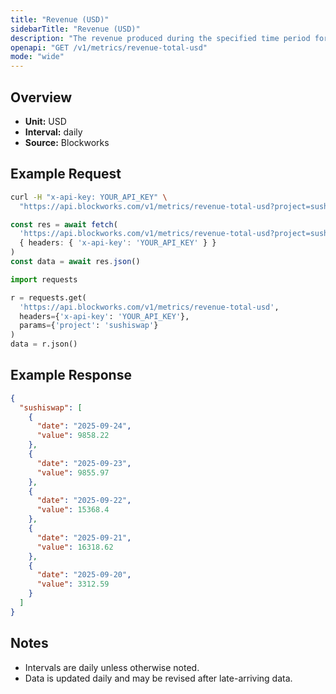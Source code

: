 ```yaml
---
title: "Revenue (USD)"
sidebarTitle: "Revenue (USD)"
description: "The revenue produced during the specified time period for given project."
openapi: "GET /v1/metrics/revenue-total-usd"
mode: "wide"
---
```


## Overview

- **Unit:** USD
- **Interval:** daily
- **Source:** Blockworks

## Example Request

<CodeGroup>

```bash cURL
curl -H "x-api-key: YOUR_API_KEY" \
  "https://api.blockworks.com/v1/metrics/revenue-total-usd?project=sushiswap"
```

```typescript TypeScript
const res = await fetch(
  'https://api.blockworks.com/v1/metrics/revenue-total-usd?project=sushiswap',
  { headers: { 'x-api-key': 'YOUR_API_KEY' } }
)
const data = await res.json()
```

```python Python
import requests

r = requests.get(
  'https://api.blockworks.com/v1/metrics/revenue-total-usd',
  headers={'x-api-key': 'YOUR_API_KEY'},
  params={'project': 'sushiswap'}
)
data = r.json()
```

</CodeGroup>

## Example Response

```json
{
  "sushiswap": [
    {
      "date": "2025-09-24",
      "value": 9858.22
    },
    {
      "date": "2025-09-23",
      "value": 9855.97
    },
    {
      "date": "2025-09-22",
      "value": 15368.4
    },
    {
      "date": "2025-09-21",
      "value": 16318.62
    },
    {
      "date": "2025-09-20",
      "value": 3312.59
    }
  ]
}
```

## Notes
- Intervals are daily unless otherwise noted.
- Data is updated daily and may be revised after late-arriving data.